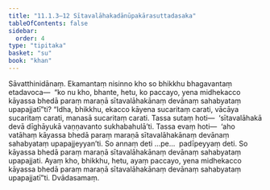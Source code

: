 ```yaml
---
title: "11.1.3–12 Sītavalāhakadānūpakārasuttadasaka"
tableOfContents: false
sidebar:
  order: 4
type: "tipitaka"
basket: "su"
book: "khan"
---
```



<DynamicBreadcrumb />

<Division number="552–561" book="khan" bookNo="13">

<Paragraph number="1220" book="khan">
Sāvatthinidānaṃ. Ekamantaṃ nisinno kho so bhikkhu bhagavantaṃ etadavoca—  “ko nu kho, bhante, hetu, ko paccayo, yena midhekacco kāyassa bhedā paraṃ maraṇā sītavalāhakānaṃ devānaṃ sahabyataṃ upapajjatī”ti? “Idha, bhikkhu, ekacco kāyena sucaritaṃ carati, vācāya sucaritaṃ carati, manasā sucaritaṃ carati. Tassa sutaṃ hoti—  ‘sītavalāhakā devā dīghāyukā vaṇṇavanto sukhabahulā’ti. Tassa evaṃ hoti—  ‘aho vatāhaṃ kāyassa bhedā paraṃ maraṇā sītavalāhakānaṃ devānaṃ sahabyataṃ upapajjeyyan’ti. So annaṃ deti …pe…  padīpeyyaṃ deti. So kāyassa bhedā paraṃ maraṇā sītavalāhakānaṃ devānaṃ sahabyataṃ upapajjati. Ayaṃ kho, bhikkhu, hetu, ayaṃ paccayo, yena midhekacco kāyassa bhedā paraṃ maraṇā sītavalāhakānaṃ devānaṃ sahabyataṃ upapajjatī”ti.

</Paragraph>
</Division>

<Paragraph number="1221" type="center" book="khan">
Dvādasamaṃ.
</Paragraph>